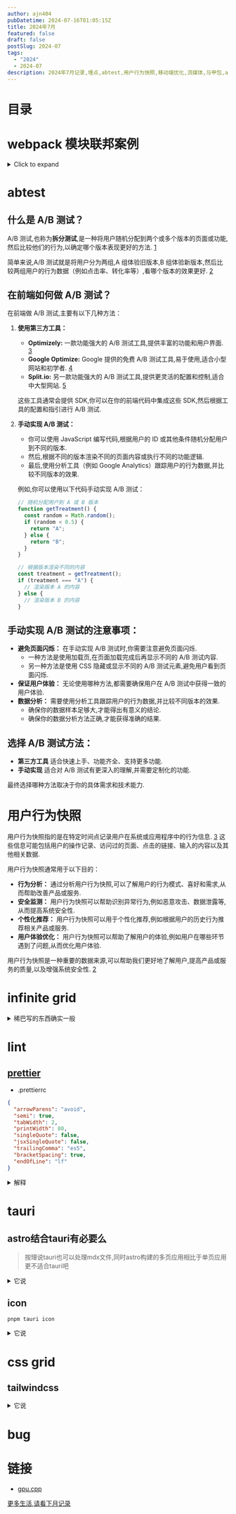 ```yaml
---
author: ajn404
pubDatetime: 2024-07-16T01:05:15Z
title: 2024年7月
featured: false
draft: false
postSlug: 2024-07
tags:
  - "2024"
  - 2024-07
description: 2024年7月记录,埋点,abtest,用户行为快照,移动端优化,流媒体,马甲包,ar,机器学习,移动端线程通信,render线程优化,帧动画通信,网络层,日志系统,缓存系统
---
```


# 目录

# webpack 模块联邦案例

<details>
<summary>Click to expand</summary>


<Webpack client:load client:visible />

</details>

# abtest

## 什么是 A/B 测试？

A/B 测试,也称为**拆分测试**,是一种将用户随机分配到两个或多个版本的页面或功能,然后比较他们的行为,以确定哪个版本表现更好的方法. [1](https://en.wikipedia.org/wiki/A/B_testing)

简单来说,A/B 测试就是将用户分为两组,A 组体验旧版本,B 组体验新版本,然后比较两组用户的行为数据（例如点击率、转化率等）,看哪个版本的效果更好. [2](https://www.split.io/blog/a-b-testing-on-the-front-end/)

## 在前端如何做 A/B 测试？

在前端做 A/B 测试,主要有以下几种方法：

1. **使用第三方工具：**

   - **Optimizely:** 一款功能强大的 A/B 测试工具,提供丰富的功能和用户界面. [3](https://www.optimizely.com/)
   - **Google Optimize:** Google 提供的免费 A/B 测试工具,易于使用,适合小型网站和初学者. [4](https://optimize.google.com/)
   - **Split.io:** 另一款功能强大的 A/B 测试工具,提供更灵活的配置和控制,适合中大型网站. [5](https://www.split.io/)

   这些工具通常会提供 SDK,你可以在你的前端代码中集成这些 SDK,然后根据工具的配置和指引进行 A/B 测试.

2. **手动实现 A/B 测试：**

   - 你可以使用 JavaScript 编写代码,根据用户的 ID 或其他条件随机分配用户到不同的版本.
   - 然后,根据不同的版本渲染不同的页面内容或执行不同的功能逻辑.
   - 最后,使用分析工具（例如 Google Analytics）跟踪用户的行为数据,并比较不同版本的效果.

   例如,你可以使用以下代码手动实现 A/B 测试：

   ```javascript
   // 随机分配用户到 A 或 B 版本
   function getTreatment() {
     const random = Math.random();
     if (random < 0.5) {
       return "A";
     } else {
       return "B";
     }
   }

   // 根据版本渲染不同的内容
   const treatment = getTreatment();
   if (treatment === "A") {
     // 渲染版本 A 的内容
   } else {
     // 渲染版本 B 的内容
   }
   ```

## 手动实现 A/B 测试的注意事项：

- **避免页面闪烁：** 在手动实现 A/B 测试时,你需要注意避免页面闪烁.
  - 一种方法是使用加载页,在页面加载完成后再显示不同的 A/B 测试内容.
  - 另一种方法是使用 CSS 隐藏或显示不同的 A/B 测试元素,避免用户看到页面闪烁.
- **保证用户体验：** 无论使用哪种方法,都需要确保用户在 A/B 测试中获得一致的用户体验.
- **数据分析：** 需要使用分析工具跟踪用户的行为数据,并比较不同版本的效果.
  - 确保你的数据样本足够大,才能得出有意义的结论.
  - 确保你的数据分析方法正确,才能获得准确的结果.

## 选择 A/B 测试方法：

- **第三方工具** 适合快速上手、功能齐全、支持更多功能.
- **手动实现** 适合对 A/B 测试有更深入的理解,并需要定制化的功能.

最终选择哪种方法取决于你的具体需求和技术能力.

# 用户行为快照

用户行为快照指的是在特定时间点记录用户在系统或应用程序中的行为信息. [3](https://www.researchgate.net/figure/Snapshot-showing-a-specific-users-behaviour_fig4_315511165) 这些信息可能包括用户的操作记录、访问过的页面、点击的链接、输入的内容以及其他相关数据.

用户行为快照通常用于以下目的：

- **行为分析：** 通过分析用户行为快照,可以了解用户的行为模式、喜好和需求,从而帮助改善产品或服务.
- **安全监测：** 用户行为快照可以帮助识别异常行为,例如恶意攻击、数据泄露等,从而提高系统安全性.
- **个性化推荐：** 用户行为快照可以用于个性化推荐,例如根据用户的历史行为推荐相关产品或服务.
- **用户体验优化：** 用户行为快照可以帮助了解用户的体验,例如用户在哪些环节遇到了问题,从而优化用户体验.

用户行为快照是一种重要的数据来源,可以帮助我们更好地了解用户,提高产品或服务的质量,以及增强系统安全性. [2](https://www.proofpoint.com/us/threat-reference/user-entity-behavior-analytics-ueba)

# infinite grid

<details>
<summary>稀巴写的东西确实一般</summary>

<a
  class="fixed top-8 right-8 text-cyan-300 text-lg indent-8 p-2 z-10 no-underline animate-bounce"
  href="#infinite-grid"
>
  {" "}
  回到上面
</a>


<Grid />

</details>

# lint

## [prettier](https://prettier.io/docs/en/configuration.html)

- .prettierrc

```json
{
  "arrowParens": "avoid",
  "semi": true,
  "tabWidth": 2,
  "printWidth": 80,
  "singleQuote": false,
  "jsxSingleQuote": false,
  "trailingComma": "es5",
  "bracketSpacing": true,
  "endOfLine": "lf"
}
```

<details>
<summary>解释</summary>

这个 `.prettierrc` 文件是 Prettier 的配置文件,用于定义代码格式化的规则.以下是每个选项的详细解释：

1. **arrowParens**: `"avoid"` - 在箭头函数中,如果参数只有一个,则不需要括号.例如,`x => x + 1` 而不是 `(x) => x + 1`.

2. **semi**: `true` - 在语句的末尾添加分号.这意味着每个语句结束时都会有一个分号,例如 `const a = 1;`.

3. **tabWidth**: `2` - 每个缩进级别使用两个空格.这会影响代码的缩进方式,使代码更紧凑.

4. **printWidth**: `80` - 指定每行的最大字符数,超过这个长度的行会被换行.这个设置通常用于提高代码的可读性.

5. **singleQuote**: `false` - 使用双引号而不是单引号来包围字符串.例如,`"hello"` 而不是 `'hello'`.

6. **jsxSingleQuote**: `false` - 在 JSX 中使用双引号而不是单引号.这适用于 React 组件中的字符串属性.

7. **trailingComma**: `"es5"` - 在 ES5 语法中允许在对象和数组的最后一个元素后面添加逗号.例如,`const arr = [1, 2, 3,];`.

8. **bracketSpacing**: `true` - 在对象字面量的花括号内添加空格.例如,`{ foo: bar }` 而不是 `{foo: bar}`.

9. **endOfLine**: `"lf"` - 使用换行符（LF）作为行结束符.这在跨平台开发时非常重要,以确保不同操作系统之间的一致性.

这些配置选项帮助开发者保持代码风格的一致性,提升代码的可读性和维护性.可以根据团队的需求和个人偏好进行调整,以适应不同的项目要求[1](https://prettier.io/docs/en/configuration.html)[3](https://prettier.io/docs/en/options.html).

</details>

# tauri

## astro结合tauri有必要么

> 按理说tauri也可以处理mdx文件,同时astro构建的多页应用相比于单页应用更不适合tauri吧

<details>
<summary>它说</summary>

结合Astro和Tauri的必要性取决于你的具体需求和项目目标.Astro是一个现代静态网站生成器,旨在优化性能和用户体验,特别适合构建多页应用（MPA）.而Tauri则是一个用于构建桌面应用的框架,允许开发者使用Web技术（如HTML、CSS和JavaScript）来创建跨平台的桌面应用.

首先,虽然Tauri可以处理MDX文件,但Astro在构建静态内容和优化性能方面有其独特的优势.Astro允许你在构建时生成静态HTML,这对于需要快速加载和SEO优化的应用非常重要.如果你的应用需要展示大量的静态内容,Astro可能会是一个更好的选择.

其次,Astro构建的多页应用在某些情况下确实可能不如单页应用（SPA）适合Tauri.单页应用通常在用户体验上更流畅,因为它们通过JavaScript动态加载内容,而不需要重新加载整个页面.然而,Astro的多页应用可以通过其静态生成特性,提供更快的初始加载时间和更好的SEO,这在某些桌面应用场景中可能是有价值的.

最后,结合Astro和Tauri的一个潜在好处是,你可以利用Astro的静态生成能力来构建一个高性能的桌面应用,同时利用Tauri的轻量级特性来打包和分发这个应用.如果你的项目需要一个桌面应用,并且包含大量的静态内容,使用Astro来构建前端,再通过Tauri打包成桌面应用可能是一个合理的选择.

总的来说,结合Astro和Tauri的必要性取决于你的项目需求.如果你需要一个高性能的桌面应用,且包含静态内容,结合使用是有意义的；如果你的应用主要是动态内容,可能会考虑其他方案.

</details>

## icon

`pnpm tauri icon`

<details>
<summary>它说</summary>

使用 `pnpm tauri icon` 命令可以生成适用于不同平台的应用图标.这个命令是 Tauri CLI 的一部分,允许你从一个源图标文件（默认是 `./app-icon.png`）生成所需的各种图标格式.

以下是使用 `pnpm tauri icon` 命令的基本步骤：

1. **准备源图标**：确保你有一个 1024x1024 像素的 PNG 图标文件,带有透明背景.这个文件将作为生成其他图标的基础.

2. **运行命令**：在你的项目根目录下,运行以下命令：

   ```bash
   pnpm tauri icon
   ```

3. **输出图标**：默认情况下,生成的图标将被放置在 `src-tauri/icons` 目录中.你可以在 `tauri.conf.json` 文件中配置图标的输出路径和文件名.

4. **自定义选项**：你可以使用一些选项来定制命令的行为,例如：
   - `-o, --output <OUTPUT>`：指定输出目录,默认是 `icons` 目录.
   - `-v, --verbose`：启用详细日志记录.

例如,如果你想将生成的图标放在自定义目录,可以使用：

```bash
pnpm tauri icon --output ./custom-icons
```

确保在运行命令之前,已正确安装 Tauri CLI 和相关依赖,并且你的项目结构符合 Tauri 的要求[1](https://tauri.app/v1/guides/features/icons/)[2](https://tauri.app/v1/api/cli/).

</details>

# css grid

## tailwindcss

<details>
<summary>它说</summary>
在Tailwind CSS中,虽然没有直接的`grid-template-areas`支持,但可以通过使用自定义类或插件来实现类似的布局.以下是实现`grid-template-areas`的几种方法：

### 方法一：使用自定义类

你可以在`tailwind.config.js`中添加自定义的CSS类来实现`grid-template-areas`.例如：

```javascript
// tailwind.config.js
module.exports = {
  theme: {
    extend: {
      gridTemplateAreas: {
        header: '"header header header" "main aside footer"',
      },
    },
  },
  plugins: [
    function ({ addUtilities }) {
      addUtilities({
        ".grid-areas": {
          display: "grid",
          "grid-template-areas": '"header header header" "main aside footer"',
        },
      });
    },
  ],
};
```

然后在你的HTML中使用这个类：

```html
<div class="grid-areas">
  <div class="header">Header</div>
  <div class="main">Main Content</div>
  <div class="aside">Aside</div>
  <div class="footer">Footer</div>
</div>
```

### 方法二：使用插件

有一个名为`tailwindcss-grid-areas`的插件,可以帮助你更方便地使用`grid-template-areas`.你可以通过npm安装这个插件：

```bash
npm install @savvywombat/tailwindcss-grid-areas
```

然后在`tailwind.config.js`中引入这个插件：

```javascript
// tailwind.config.js
module.exports = {
  plugins: [require("@savvywombat/tailwindcss-grid-areas")],
};
```

使用这个插件后,你可以在HTML中直接使用类似于CSS的语法来定义网格区域：

```html
<div class="grid grid-areas">
  <div class="grid-area-header">Header</div>
  <div class="grid-area-main">Main Content</div>
  <div class="grid-area-aside">Aside</div>
  <div class="grid-area-footer">Footer</div>
</div>
```

### 方法三：使用Tailwind的内置类

如果你的布局比较简单,可以直接使用Tailwind的内置网格类来实现.例如：

```html
<div class="grid grid-cols-3 grid-rows-3">
  <div class="col-span-3 row-span-1">Header</div>
  <div class="col-span-2 row-span-2">Main Content</div>
  <div class="col-span-1 row-span-2">Aside</div>
  <div class="col-span-3 row-span-1">Footer</div>
</div>
```

这种方法虽然不使用`grid-template-areas`,但可以通过列和行的跨度来实现类似的效果.

总结来说,虽然Tailwind CSS没有直接支持`grid-template-areas`,但通过自定义类、插件或内置类,你仍然可以实现复杂的网格布局[1](https://github.com/tailwindlabs/tailwindcss/discussions/2784)[2](https://tailwindcss.com/docs/grid-template-columns).

</details>

# bug

# 链接

- [gpu.cpp](https://gemini.google.com/share/7396fb9354fe)

[<div class="p-10 m-10 text-lg indent-3.5 text-center stroke-card-foreground hover:no-underline">更多生活,请看下月记录</div>](/posts/2024-08)
